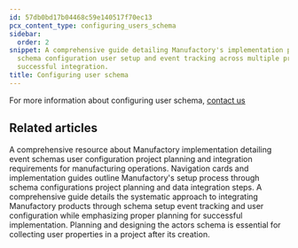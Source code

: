 ```yaml
---
id: 57db0bd17b04468c59e140517f70ec13
pcx_content_type: configuring_users_schema
sidebar:
  order: 2
snippet: A comprehensive guide detailing Manufactory's implementation process emphasizes
  schema configuration user setup and event tracking across multiple projects to ensure
  successful integration.
title: Configuring user schema
---
```


For more information about configuring user schema, <a href="https://tallyfy.com/amit">contact us</a>


## Related articles
<CardGrid>
<LinkTitleCard header="<b>Implementation > Configuring events schema</b>" href="/products/docs/manufactory/implementation/configuring_events_schema/" > A comprehensive resource about Manufactory implementation detailing event schemas user configuration project planning and integration requirements for manufacturing operations. </LinkTitleCard>
<LinkTitleCard header="<b>Implementation > Planning</b>" href="/products/docs/manufactory/implementation/planning/" > Navigation cards and implementation guides outline Manufactory's setup process through schema configurations project planning and data integration steps. </LinkTitleCard>
<LinkTitleCard header="<b>Manufactory > Implementation</b>" href="/products/docs/manufactory/implementation/" > A comprehensive guide details the systematic approach to integrating Manufactory products through schema setup event tracking and user configuration while emphasizing proper planning for successful implementation. </LinkTitleCard>
<LinkTitleCard header="<b>Manufactory > Actors</b>" href="/products/docs/manufactory/actors/" > Planning and designing the actors schema is essential for collecting user properties in a project after its creation. </LinkTitleCard>
</CardGrid>